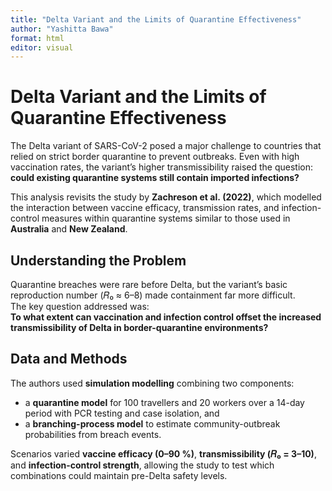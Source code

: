 ```yaml
---
title: "Delta Variant and the Limits of Quarantine Effectiveness"
author: "Yashitta Bawa"
format: html
editor: visual
---
```


# Delta Variant and the Limits of Quarantine Effectiveness

The Delta variant of SARS-CoV-2 posed a major challenge to countries that relied on strict border quarantine to prevent outbreaks. Even with high vaccination rates, the variant’s higher transmissibility raised the question: **could existing quarantine systems still contain imported infections?**

This analysis revisits the study by **Zachreson et al. (2022)**, which modelled the interaction between vaccine efficacy, transmission rates, and infection-control measures within quarantine systems similar to those used in **Australia** and **New Zealand**.

## Understanding the Problem

Quarantine breaches were rare before Delta, but the variant’s basic reproduction number (𝑅₀ ≈ 6–8) made containment far more difficult.  
The key question addressed was:  
**To what extent can vaccination and infection control offset the increased transmissibility of Delta in border-quarantine environments?**

## Data and Methods

The authors used **simulation modelling** combining two components:

- a **quarantine model** for 100 travellers and 20 workers over a 14-day period with PCR testing and case isolation, and  
- a **branching-process model** to estimate community-outbreak probabilities from breach events.

Scenarios varied **vaccine efficacy (0–90 %)**, **transmissibility (𝑅₀ = 3–10)**, and **infection-control strength**, allowing the study to test which combinations could maintain pre-Delta safety levels.

